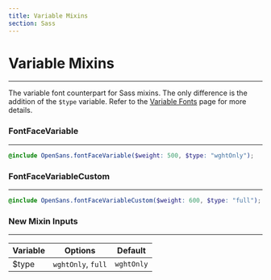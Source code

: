 ```yaml
---
title: Variable Mixins
section: Sass
---
```


# Variable Mixins

---

The variable font counterpart for Sass mixins. The only difference is the addition of the `$type` variable. Refer to the [Variable Fonts](/docs/variable-fonts) page for more details.

### FontFaceVariable

---

```scss
@include OpenSans.fontFaceVariable($weight: 500, $type: "wghtOnly");
```

### FontFaceVariableCustom

---

```scss
@include OpenSans.fontFaceVariableCustom($weight: 600, $type: "full");
```

### New Mixin Inputs

---

| Variable | Options            | Default    |
| -------- | ------------------ | ---------- |
| $type    | `wghtOnly`, `full` | `wghtOnly` |
